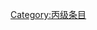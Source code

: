 {{catmore1|[[Wikipedia:电气工程专题|Wikipedia:电气工程专题]]}}
{{Articles by Quality| topic=电气工程|project=电气工程|format=TOC}}
{{Wikipedia category}}
{{emptycat}}

[[Category:丙级条目|Category:丙级条目]]
